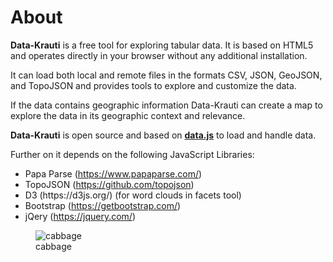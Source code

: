 # About

**Data-Krauti** is a free tool for exploring tabular data. It is based on HTML5 and operates directly in your browser without any additional installation.

It can load both local and remote files in the formats CSV, JSON, GeoJSON, and TopoJSON and provides tools to explore and customize the data.

If the data contains geographic information Data-Krauti can create a  map  to explore the data in its geographic context and relevance.

**Data-Krauti** is open source and based on **[data.js](https://github.com/gjrichter/data.js)** to load and handle data.

Further on it depends on the following JavaScript Libraries:

- Papa Parse ([https://www.papaparse.com/](https://www.papaparse.com/))
- TopoJSON ([https://github.com/topojson](https://github.com/topojson))
- D3 (https://d3js.org/) (for word clouds in facets tool)
- Bootstrap ([https://getbootstrap.com/](https://getbootstrap.com/))
- jQery ([https://jquery.com/](https://jquery.com/))





![cabbage](.\pics\cabbage.png)
